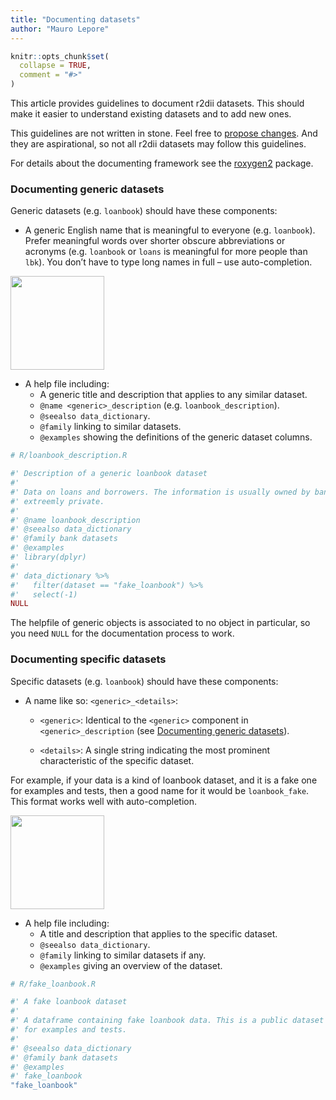 ```yaml
---
title: "Documenting datasets"
author: "Mauro Lepore"
---
```


```r
knitr::opts_chunk$set(
  collapse = TRUE,
  comment = "#>"
)
```

This article provides guidelines to document r2dii datasets. This should make it easier to understand existing datasets and to add new ones.

This guidelines are not written in stone. Feel free to [propose changes](https://github.com/2DegreesInvesting/r2dii/issues/new). And they are aspirational, so not all r2dii datasets may follow this guidelines.

For details about the documenting framework see the [roxygen2](https://roxygen2.r-lib.org) package.

### Documenting generic datasets

Generic datasets (e.g. `loanbook`) should have these components:

* A generic English name that is meaningful to everyone (e.g. `loanbook`). Prefer meaningful words over shorter obscure abbreviations or acronyms (e.g. `loanbook` or `loans` is meaningful for more people than `lbk`). You don't have to type long names in full -- use auto-completion.

<img src=https://i.imgur.com/jiCNF8e.png height=150/>

* A help file including:
    * A generic title and description that applies to any similar dataset.
    * `@name <generic>_description` (e.g. `loanbook_description`).
    * `@seealso data_dictionary`.
    * `@family` linking to similar datasets.
    * `@examples` showing the definitions of the generic dataset columns.

```r
# R/loanbook_description.R 

#' Description of a generic loanbook dataset
#'
#' Data on loans and borrowers. The information is usually owned by banks and
#' extreemly private.
#'
#' @name loanbook_description
#' @seealso data_dictionary
#' @family bank datasets
#' @examples
#' library(dplyr)
#'
#' data_dictionary %>%
#'   filter(dataset == "fake_loanbook") %>%
#'   select(-1)
NULL
```

The helpfile of generic objects is associated to no object in particular, so you need `NULL` for the documentation process to work.

### Documenting specific datasets

Specific datasets (e.g. `loanbook`) should have these components:

* A name like so: `<generic>_<details>`:

    * `<generic>`: Identical to the `<generic>` component in `<generic>_description` (see [Documenting generic datasets]).

    * `<details>`: A single string indicating the most prominent characteristic of the specific dataset.

For example, if your data is a kind of loanbook dataset, and it is a fake one for examples and tests, then a good name for it would be `loanbook_fake`. This format works well with auto-completion.

<img src="https://i.imgur.com/j2QmmKE.png" height=150 />

* A help file including:
    * A title and description that applies to the specific dataset.
    * `@seealso data_dictionary`.
    * `@family` linking to similar datasets if any.
    * `@examples` giving an overview of the dataset.

```r
# R/fake_loanbook.R 

#' A fake loanbook dataset
#'
#' A dataframe containing fake loanbook data. This is a public dataset useful
#' for examples and tests.
#'
#' @seealso data_dictionary
#' @family bank datasets
#' @examples
#' fake_loanbook
"fake_loanbook"
```


